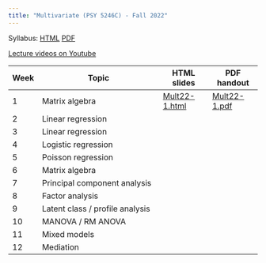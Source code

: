 ```yaml
---
title: "Multivariate (PSY 5246C) - Fall 2022"
---
```


Syllabus: [HTML]() [PDF]()

[Lecture videos on Youtube](https://www.youtube.com/playlist?list=PLKrGRYggZL-Ep68y7UMzHwSEHoXlszMyI)

| Week | Topic                           | HTML slides | PDF handout |
|------|---------------------------------|-------------|-------------|
| 1    | Matrix algebra                  | [Mult22-1.html](files/Mult22-1.html) | [Mult22-1.pdf](files/Mult22-1.pdf) |
| 2    | Linear regression               |             |             |
| 3    | Linear regression               |             |             |
| 4    | Logistic regression             |             |             |
| 5    | Poisson regression              |             |             |
| 6    | Matrix algebra                  |             |             |
| 7    | Principal component analysis    |             |             |
| 8    | Factor analysis                 |             |             |
| 9    | Latent class / profile analysis |             |             |
| 10   | MANOVA / RM ANOVA               |             |             |
| 11   | Mixed models                    |             |             |
| 12   | Mediation                       |             |             |
